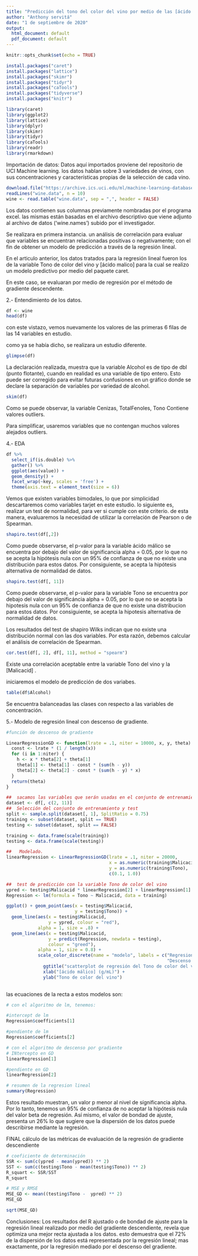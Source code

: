 ```yaml
---
title: "Predicción del tono del color del vino por medio de las [ácido málico] wine"
author: "Anthony servitá"
date: "1 de septiembre de 2020"
output:
  html_document: default
  pdf_document: default
---
```


```r
knitr::opts_chunk$set(echo = TRUE)
```


```r
install.packages("caret")
install.packages("lattice")
install.packages("skimr")
install.packages("tidyr")
install.packages("caTools")
install.packages("tidyverse")
install.packages("knitr")

library(caret)
library(ggplot2)
library(lattice)
library(dplyr)
library(skimr)
library(tidyr)
library(caTools)
library(readr)
library(rmarkdown)
```

Importación de datos: Datos aquí importados proviene del repositorio de UCI Machine learning. los datos hablan sobre 3 variedades de vinos, con sus concentraciones y características propias de la selección de cada vino. 

```r
download.file("https://archive.ics.uci.edu/ml/machine-learning-databases/wine/wine.data", "wine.data")
readLines("wine.data", n = 10)
wine <- read.table("wine.data", sep = ",", header = FALSE)
```

Los datos contienen sus columnas previamente nombradas por el programa excel. 
las mismas están basadas en el archivo descriptivo que viene adjunto al
archivo de datos ('wine.names') subido por el investigador.

Se realizara en primera instancia. un análisis de correlación para evaluar 
que variables se encuentran relacionadas positivas o negativamente; con el
fin de obtener un modelo de predicción a través de la regresión lineal. 

En el articulo anterior, los datos tratados para la regresión lineal fueron 
los de la variable Tono de color del vino y [ácido malico] para la cual se realizo
un modelo predictivo por medio del paquete caret.

En este caso, se evaluaran por medio de regresión por el método de gradiente descendente.

2.- Entendimiento de los datos.

```r
df <- wine
head(df)
```
con este vistazo, vemos nuevamente los valores de las primeras 6 filas de las 14 variables en estudio.

como ya se había dicho, se realizara un estudio diferente.

```r
glimpse(df)
```
La declaración realizada, muestra que la variable Alcohol es de tipo de dbl (punto flotante), cuando en realidad es una variable de tipo entero. Esto puede ser corregido para evitar futuras confusiones en un gráfico donde se declare la separación de variables por variedad de alcohol.
```r
skim(df)
```
Como se puede observar, la variable Cenizas, TotalFenoles, Tono Contiene valores outliers.

Para simplificar, usaremos variables que no contengan muchos valores alejados outliers.

4.- EDA
```r
df %>%
  select_if(is.double) %>%
  gather() %>%
  ggplot(aes(value)) +
  geom_density() + 
  facet_wrap(~key, scales = 'free') +
  theme(axis.text = element_text(size = 6))
```

Vemos que existen variables bimodales, lo que por simplicidad descartaremos como variables tarjet en este estudio.
lo siguiente es, realizar un test de normalidad, para ver si cumple con este criterio. 
de esta manera, evaluaremos la necesidad  de utilizar la correlación de Pearson o de  Spearman.

```r
shapiro.test(df[,2])
```
Como puede observarse, el p-valor para la variable ácido málico se encuentra por debajo del valor de significancia alpha = 0.05,
por lo que no se acepta la hipótesis nula con un 95% de confianza de que no existe una distribución para estos datos. Por consiguiente, 
se acepta la hipótesis alternativa de normalidad de datos.
```r
shapiro.test(df[, 11])
```
Como puede observarse, el p-valor para la variable Tono se encuentra por debajo del valor de significáncia alpha = 0.05,
por lo que no se acepta la hipotesis nula con un 95% de confianza de que no existe una distribucion para estos datos. Por consiguiente, 
se acepta la hipotesis alternativa de normalidad de datos.

Los resultados del test de shapiro Wilks indican que no existe una distribución normal con las dos variables. Por esta razón, debemos calcular 
el análisis de correlación de Spearman.
```r
cor.test(df[, 2], df[, 11], method = "spearm")
```
Existe una correlación aceptable entre la variable Tono del vino y la [Malicacid]
.

iniciaremos el modelo de predicción de dos variabes.

```r
table(df$Alcohol)
```
Se encuentra balanceadas las clases con respecto a las variables de concentración. 

5.- Modelo de regresión lineal con descenso de gradiente.
```r
#función de descenso de gradiente

LinearRegressionGD <- function(lrate = .1, niter = 10000, x, y, theta) {
  const <- lrate * (1 / length(x))
  for (i in 1:niter) {
    h <- x * theta[2] + theta[1]
    theta[1] <- theta[1] - const * (sum(h - y))
    theta[2] <- theta[2] - const * (sum(h - y) * x)
  }
  return(theta)
}


```

```r
##  sacamos las variables que serán usadas en el conjunto de entrenamiento y testing
dataset <- df[, c(2, 11)]
##  Selección del conjunto de entrenamiento y test
split <- sample.split(dataset[, 1], SplitRatio = 0.75)
training <- subset(dataset, split == TRUE)
testing <- subset(dataset, split == FALSE)

training <- data.frame(scale(training))
testing <- data.frame(scale(testing))

##   Modelado.
linearRegression <- LinearRegressionGD(lrate = .1, niter = 20000,
                                       x = as.numeric(training$Malicacid),
                                       y = as.numeric(training$Tono),
                                       c(0.1, 1.0))

##  test de predicción con la variable Tono de color del vino
ypred <- testing$Malicacid * linearRegression[2] + linearRegression[1]
Regression <- lm(formula = Tono ~ Malicacid, data = training)
```


```r
ggplot() + geom_point(aes(x = testing$Malicacid,
                          y = testing$Tono)) +
  geom_line(aes(x = testing$Malicacid,
                y = ypred, colour = "red"),
            alpha = 1, size = .8) +
  geom_line(aes(x = testing$Malicacid,
                y = predict(Regression, newdata = testing), 
                colour = "greed"),
            alpha = 1, size = 0.8) +
            scale_color_discrete(name = "modelo", labels = c("Regresion lineal (lm)",
                                                             "Descenso por gradiente")) +
              ggtitle("scatterplot de regresión del Tono de color del vino con respecto a [ácido málico]") +
              xlab("[ácido málico] (g/mL)") +
              ylab("Tono de color del vino")
  
```
las ecuaciones de la recta a estos modelos son:

```r
# con el algoritmo de lm, tenemos:

#intercept de lm
Regression$coefficients[1]

#pendiente de lm
Regression$coefficients[2]

# con el algoritmo de descenso por gradiente
# INtercepto en GD
linearRegression[1]

#pendiente en GD
linearRegression[2]

# resumen de la regresion lineal 
summary(Regression)
```
Estos resultado muestran, un valor p menor al nivel de sígnificancia alpha. Por lo tanto, tenemos un 95% de confianza de
no aceptar la hipótesis nula del valor beta de regresión. Así mismo, el valor de bondad de ajuste, presenta un 26% lo que 
sugiere que la dispersión de los datos puede describirse mediante la regresión.

FINAL   cálculo de las métricas de evaluación de la regresión de gradiente descendiente
```r
# coeficiente de determinación
SSR <- sum(c(ypred - mean(ypred)) ** 2)
SST <- sum(c(testing$Tono - mean(testing$Tono)) ** 2)
R_squart <- SSR/SST
R_squart

# MSE y RMSE
MSE_GD <- mean((testing$Tono -  ypred) ** 2)
MSE_GD

sqrt(MSE_GD)

```

Conclusiones: 
  Los resultados del R ajustado o de bondad de ajuste para la regresión lineal realizado por medio del gradiente 
descendiente, revela que optimiza una mejor recta ajustada a los datos. esto demuestra que el 72% de la dispersión de los datos
está representada por la regresión lineal; mas exactamente, por la regresión mediado por el descenso del gradiente.
  
